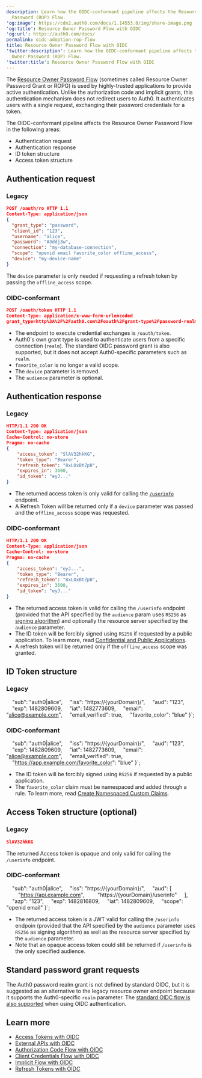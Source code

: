 ```yaml
---
description: Learn how the OIDC-conformant pipeline affects the Resource Owner
  Password (ROP) Flow.
'og:image': https://cdn2.auth0.com/docs/1.14553.0/img/share-image.png
'og:title': Resource Owner Password Flow with OIDC
'og:url': https://auth0.com/docs/
permalink: oidc-adoption-rop-flow
title: Resource Owner Password Flow with OIDC
'twitter:description': Learn how the OIDC-conformant pipeline affects the Resource
  Owner Password (ROP) Flow.
'twitter:title': Resource Owner Password Flow with OIDC
---
```


The [Resource Owner Password Flow](/docs/get-started/authentication-and-authorization-flow/resource-owner-password-flow) (sometimes called <Tooltip tip="Resource Owner: Entity (such as a user or application) capable of granting access to a protected resource." cta="View Glossary" href="/docs/glossary?term=Resource+Owner">Resource Owner</Tooltip> Password Grant or ROPG) is used by highly-trusted applications to provide active authentication. Unlike the authorization code and implicit grants, this authentication mechanism does not redirect users to Auth0. It authenticates users with a single request, exchanging their password credentials for a token.

The OIDC-conformant pipeline affects the Resource Owner Password Flow in the following areas:

* Authentication request
* Authentication response
* <Tooltip tip="ID Token: Credential meant for the client itself, rather than for accessing a resource." cta="View Glossary" href="/docs/glossary?term=ID+token">ID token</Tooltip> structure
* <Tooltip tip="Access Token: Authorization credential, in the form of an opaque string or JWT, used to access an API." cta="View Glossary" href="/docs/glossary?term=Access+token">Access token</Tooltip> structure

## Authentication request

### Legacy

```json lines
POST /oauth/ro HTTP 1.1
Content-Type: application/json
{
  "grant_type": "password",
  "client_id": "123",
  "username": "alice",
  "password": "A3ddj3w",
  "connection": "my-database-connection",
  "scope": "openid email favorite_color offline_access",
  "device": "my-device-name"
}
```






The `device` parameter is only needed if requesting a <Tooltip tip="Refresh Token: Token used to obtain a renewed Access Token without forcing users to log in again." cta="View Glossary" href="/docs/glossary?term=refresh+token">refresh token</Tooltip> by passing the `offline_access` scope.

### OIDC-conformant

```json lines
POST /oauth/token HTTP 1.1
Content-Type: application/x-www-form-urlencoded
grant_type=http%3A%2F%2Fauth0.com%2Foauth%2Fgrant-type%2Fpassword-realm&client_id=123&username=alice&password=A3ddj3w&realm=my-database-connection&scope=openid+email+offline_access&audience=https%3A%2F%2Fapi.example.com
```






* The endpoint to execute credential exchanges is `/oauth/token`.
* Auth0's own grant type is used to authenticate users from a specific connection (`realm`). The standard OIDC password grant is also supported, but it does not accept Auth0-specific parameters such as `realm`.
* `favorite_color` is no longer a valid scope.
* The `device` parameter is removed.
* The `audience` parameter is optional.

## Authentication response

### Legacy

```json lines
HTTP/1.1 200 OK
Content-Type: application/json
Cache-Control: no-store
Pragma: no-cache
{
    "access_token": "SlAV32hkKG",
    "token_type": "Bearer",
    "refresh_token": "8xLOxBtZp8",
    "expires_in": 3600,
    "id_token": "eyJ..."
}
```






* The returned access token is only valid for calling the [`/userinfo`](https://auth0.com/docs/api/authentication#get-user-info) endpoint.
* A Refresh Token will be returned only if a `device` parameter was passed and the `offline_access` scope was requested.

### OIDC-conformant

```json lines
HTTP/1.1 200 OK
Content-Type: application/json
Cache-Control: no-store
Pragma: no-cache
{
    "access_token": "eyJ...",
    "token_type": "Bearer",
    "refresh_token": "8xLOxBtZp8",
    "expires_in": 3600,
    "id_token": "eyJ..."
}
```






* The returned access token is valid for calling the `/userinfo` endpoint (provided that the API specified by the `audience` param uses `RS256` as [signing algorithm](/docs/get-started/applications/signing-algorithms)) and optionally the <Tooltip tip="Resource Server: Server hosting protected resources. Resource servers accept and respond to protected resource requests." cta="View Glossary" href="/docs/glossary?term=resource+server">resource server</Tooltip> specified by the `audience` parameter.
* The ID token will be forcibly signed using `RS256` if requested by a public application. To learn more, read [Confidential and Public Applications](/docs/get-started/applications/confidential-and-public-applications).
* A refresh token will be returned only if the `offline_access` scope was granted.

## ID Token structure

### Legacy

    "sub": "auth0|alice",
    "iss": "https://{yourDomain}/",
    "aud": "123",
    "exp": 1482809609,
    "iat": 1482773609,
    "email": "alice@example.com",
    "email_verified": true,
    "favorite_color": "blue"
}`;

<AuthCodeBlock children={codeExample1} language="json" filename="JSON" />






### OIDC-conformant

    "sub": "auth0|alice",
    "iss": "https://{yourDomain}/",
    "aud": "123",
    "exp": 1482809609,
    "iat": 1482773609,
    "email": "alice@example.com",
    "email_verified": true,
    "https://app.example.com/favorite_color": "blue"
}`;

<AuthCodeBlock children={codeExample2} language="json" filename="JSON" />






* The ID token will be forcibly signed using `RS256` if requested by a public application.
* The `favorite_color` claim must be namespaced and added through a rule. To learn more, read [Create Namespaced Custom Claims](/docs/secure/tokens/json-web-tokens/create-custom-claims).

## Access Token structure (optional)

### Legacy

```json JSON lines
SlAV32hkKG
```






The returned Access token is opaque and only valid for calling the `/userinfo` endpoint.

### OIDC-conformant

    "sub": "auth0|alice",
    "iss": "https://{yourDomain}/",
    "aud": [
        "https://api.example.com",
        "https://{yourDomain}/userinfo"
    ],
    "azp": "123",
    "exp": 1482816809,
    "iat": 1482809609,
    "scope": "openid email"
}`;

<AuthCodeBlock children={codeExample3} language="json" filename="JSON" />






* The returned access token is a <Tooltip tip="JSON Web Token (JWT): Standard ID Token format (and often Access Token format) used to represent claims securely between two parties." cta="View Glossary" href="/docs/glossary?term=JWT">JWT</Tooltip> valid for calling the `/userinfo` endpoin (provided that the API specified by the `audience` parameter uses `RS256` as <Tooltip tip="Signing Algorithm: Algorithm used to digitally sign tokens to ensure the token has not been tampered with." cta="View Glossary" href="/docs/glossary?term=signing+algorithm">signing algorithm</Tooltip>) as well as the resource server specified by the `audience` parameter.
* Note that an opaque access token could still be returned if `/userinfo` is the only specified <Tooltip tip="Audience: Unique identifier of the audience for an issued token. Named aud in a token, its value contains the ID of either an application (Client ID) for an ID Token or an API (API Identifier) for an Access Token." cta="View Glossary" href="/docs/glossary?term=audience">audience</Tooltip>.

## Standard password grant requests

The Auth0 password realm grant is not defined by standard OIDC, but it is suggested as an alternative to the legacy resource owner endpoint because it supports the Auth0-specific `realm` parameter. The [standard OIDC flow is also supported](/docs/get-started/authentication-and-authorization-flow/resource-owner-password-flow) when using OIDC authentication.

## Learn more

* [Access Tokens with OIDC](/docs/authenticate/login/oidc-conformant-authentication/oidc-adoption-access-tokens)
* [External APIs with OIDC](/docs/authenticate/login/oidc-conformant-authentication/oidc-adoption-apis)
* [Authorization Code Flow with OIDC](/docs/authenticate/login/oidc-conformant-authentication/oidc-adoption-auth-code-flow)
* [Client Credentials Flow with OIDC](/docs/authenticate/login/oidc-conformant-authentication/oidc-adoption-client-credentials-flow)
* [Implicit Flow with OIDC](/docs/authenticate/login/oidc-conformant-authentication/oidc-adoption-implicit-flow)
* [Refresh Tokens with OIDC](/docs/authenticate/login/oidc-conformant-authentication/oidc-adoption-refresh-tokens)